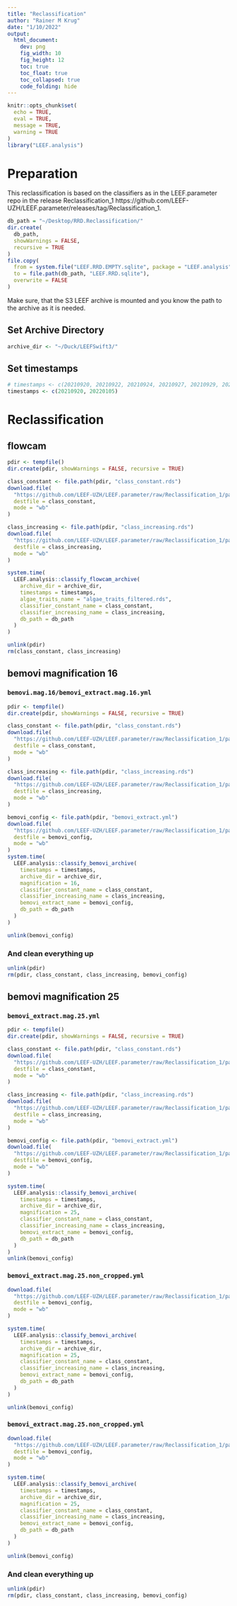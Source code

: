 ```yaml
---
title: "Reclassification"
author: "Rainer M Krug"
date: "1/10/2022"
output:
  html_document:
    dev: png
    fig_width: 10
    fig_height: 12
    toc: true
    toc_float: true
    toc_collapsed: true
    code_folding: hide
---
```


```r
knitr::opts_chunk$set(
  echo = TRUE,
  eval = TRUE,
  message = TRUE,
  warning = TRUE
)
library("LEEF.analysis")
```

# Preparation
This reclassification is based on the classifiers as in the LEEF.parameter repo in the release Reclassification_1 https://github.com/LEEF-UZH/LEEF.parameter/releases/tag/Reclassification_1.

```r
db_path = "~/Desktop/RRD.Reclassification/"
dir.create(
  db_path,
  showWarnings = FALSE,
  recursive = TRUE
)
file.copy(
  from = system.file("LEEF.RRD.EMPTY.sqlite", package = "LEEF.analysis"),
  to = file.path(db_path, "LEEF.RRD.sqlite"),
  overwrite = FALSE
)
```

Make sure, that the S3 LEEF archive is mounted and you know the path to the archive as it is needed.

## Set Archive Directory
```r
archive_dir <- "~/Duck/LEEFSwift3/"
```

## Set timestamps
```r
# timestamps <- c(20210920, 20210922, 20210924, 20210927, 20210929, 20211001, 20211004, 20211006, 20211008, 20211011, 20211013, 20211015, 20211018, 20211020, 20211022, 20211025, 20211027, 20211029, 20211101, 20211103, 20211105, 20211108, 20211110, 20211112, 20211115, 20211117, 20211119, 20211122, 20211124, 20211126, 20211129, 20211201, 20211203, 20211206, 20211208, 20211210, 20211213, 20211215, 20211217, 20211220, 20211222, 20211224, 20211227, 20211229, 20211231, 20220103, 20220105)
timestamps <- c(20210920, 20220105)
```

# Reclassification 

## flowcam

```r
pdir <- tempfile()
dir.create(pdir, showWarnings = FALSE, recursive = TRUE)

class_constant <- file.path(pdir, "class_constant.rds")
download.file(
  "https://github.com/LEEF-UZH/LEEF.parameter/raw/Reclassification_1/parameter/flowcam/svm_flowcam_classifiers_18c_december2021.rds", 
  destfile = class_constant,
  mode = "wb"
)

class_increasing <- file.path(pdir, "class_increasing.rds")
download.file(
  "https://github.com/LEEF-UZH/LEEF.parameter/raw/Reclassification_1/parameter/flowcam/svm_flowcam_classifiers_increasing_trained_at_18c_december2021.rds", 
  destfile = class_increasing,
  mode = "wb"
)

system.time(
  LEEF.analysis::classify_flowcam_archive(
    archive_dir = archive_dir, 
    timestamps = timestamps, 
    algae_traits_name = "algae_traits_filtered.rds", 
    classifier_constant_name = class_constant, 
    classifier_increasing_name = class_increasing, 
    db_path = db_path
  )
)

unlink(pdir)
rm(class_constant, class_increasing)
```

## bemovi magnification 16
### `bemovi.mag.16/bemovi_extract.mag.16.yml`
```r
pdir <- tempfile()
dir.create(pdir, showWarnings = FALSE, recursive = TRUE)

class_constant <- file.path(pdir, "class_constant.rds")
download.file(
  "https://github.com/LEEF-UZH/LEEF.parameter/raw/Reclassification_1/parameter/bemovi.mag.16/svm_video_classifiers_18c_16x_december2021.rds", 
  destfile = class_constant,
  mode = "wb"
)

class_increasing <- file.path(pdir, "class_increasing.rds")
download.file(
  "https://github.com/LEEF-UZH/LEEF.parameter/raw/Reclassification_1/parameter/bemovi.mag.16/svm_video_classifiers_increasing_trained_at_18c_16x_december2021.rds", 
  destfile = class_increasing,
  mode = "wb"
)

bemovi_config <- file.path(pdir, "bemovi_extract.yml")
download.file(
  "https://github.com/LEEF-UZH/LEEF.parameter/raw/Reclassification_1/parameter/bemovi.mag.16/bemovi_extract.mag.16.yml", 
  destfile = bemovi_config,
  mode = "wb"
)
system.time(
  LEEF.analysis::classify_bemovi_archive( 
    timestamps = timestamps, 
    archive_dir = archive_dir, 
    magnification = 16, 
    classifier_constant_name = class_constant, 
    classifier_increasing_name = class_increasing, 
    bemovi_extract_name = bemovi_config, 
    db_path = db_path
  )
)

unlink(bemovi_config)
```

### And clean everything up
```r
unlink(pdir)
rm(pdir, class_constant, class_increasing, bemovi_config)
```
## bemovi magnification 25
### `bemovi_extract.mag.25.yml` 
```r
pdir <- tempfile()
dir.create(pdir, showWarnings = FALSE, recursive = TRUE)

class_constant <- file.path(pdir, "class_constant.rds")
download.file(
  "https://github.com/LEEF-UZH/LEEF.parameter/raw/Reclassification_1/parameter/bemovi.mag.25/svm_video_classifiers_18c_25x_december2021.rds", 
  destfile = class_constant,
  mode = "wb"
)

class_increasing <- file.path(pdir, "class_increasing.rds")
download.file(
  "https://github.com/LEEF-UZH/LEEF.parameter/raw/Reclassification_1/parameter/bemovi.mag.25/svm_video_classifiers_increasing_trained_at_18c_16x_december2021.rds", 
  destfile = class_increasing,
  mode = "wb"
)

bemovi_config <- file.path(pdir, "bemovi_extract.yml")
download.file(
  "https://github.com/LEEF-UZH/LEEF.parameter/raw/Reclassification_1/parameter/bemovi.mag.25/bemovi_extract.mag.25.yml", 
  destfile = bemovi_config,
  mode = "wb"
)

system.time(
  LEEF.analysis::classify_bemovi_archive( 
    timestamps = timestamps, 
    archive_dir = archive_dir, 
    magnification = 25, 
    classifier_constant_name = class_constant, 
    classifier_increasing_name = class_increasing, 
    bemovi_extract_name = bemovi_config, 
    db_path = db_path
  )
)
unlink(bemovi_config)
```

### `bemovi_extract.mag.25.non_cropped.yml` 
```r

download.file(
  "https://github.com/LEEF-UZH/LEEF.parameter/raw/Reclassification_1/parameter/bemovi.mag.25/bemovi_extract.mag.25.non_cropped.yml", 
  destfile = bemovi_config,
  mode = "wb"
)

system.time(
  LEEF.analysis::classify_bemovi_archive( 
    timestamps = timestamps, 
    archive_dir = archive_dir, 
    magnification = 25, 
    classifier_constant_name = class_constant, 
    classifier_increasing_name = class_increasing, 
    bemovi_extract_name = bemovi_config, 
    db_path = db_path
  )
)

unlink(bemovi_config)
```

### `bemovi_extract.mag.25.non_cropped.yml` 
```r

download.file(
  "https://github.com/LEEF-UZH/LEEF.parameter/raw/Reclassification_1/parameter/bemovi.mag.25/bemovi_extract.mag.25.cropped.yml", 
  destfile = bemovi_config,
  mode = "wb"
)

system.time(
  LEEF.analysis::classify_bemovi_archive( 
    timestamps = timestamps, 
    archive_dir = archive_dir, 
    magnification = 25, 
    classifier_constant_name = class_constant, 
    classifier_increasing_name = class_increasing, 
    bemovi_extract_name = bemovi_config, 
    db_path = db_path
  )
)

unlink(bemovi_config)
```

### And clean everything up
```r
unlink(pdir)
rm(pdir, class_constant, class_increasing, bemovi_config)
```
